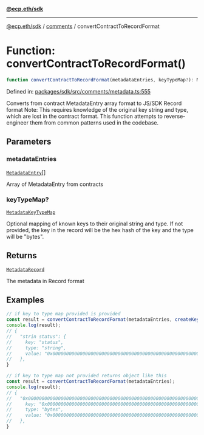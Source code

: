 [**@ecp.eth/sdk**](../../index.mdx)

***

[@ecp.eth/sdk](/sdk-reference/index.mdx) / [comments](/sdk-reference/comments/index.mdx) / convertContractToRecordFormat

# Function: convertContractToRecordFormat()

```ts
function convertContractToRecordFormat(metadataEntries, keyTypeMap?): MetadataRecord;
```

Defined in: [packages/sdk/src/comments/metadata.ts:555](https://github.com/ecp-eth/comments-monorepo/blob/main/packages/sdk/src/comments/metadata.ts#L555)

Converts from contract MetadataEntry array format to JS/SDK Record format
Note: This requires knowledge of the original key string and type, which are lost
in the contract format. This function attempts to reverse-engineer them from
common patterns used in the codebase.

## Parameters

### metadataEntries

[`MetadataEntry`](/sdk-reference/comments/type-aliases/MetadataEntry.mdx)[]

Array of MetadataEntry from contracts

### keyTypeMap?

[`MetadataKeyTypeMap`](/sdk-reference/comments/type-aliases/MetadataKeyTypeMap.mdx)

Optional mapping of known keys to their original string and type. If not provided, the key in the record will be the hex hash of the key and the type will be "bytes".

## Returns

[`MetadataRecord`](/sdk-reference/comments/type-aliases/MetadataRecord.mdx)

The metadata in Record format

## Examples

```ts
// if key to type map provided is provided
const result = convertContractToRecordFormat(metadataEntries, createKeyTypeMap([{ key: "status", type: "string" }]));
console.log(result);
// {
//   "strin status": {
//     key: "status",
//     type: "string",
//     value: "0x0000000000000000000000000000000000000000000000000000000000000000",
//   },
}
```

```ts
// if key to type map not provided returns object like this
const result = convertContractToRecordFormat(metadataEntries);
console.log(result);
// {
//   "0x0000000000000000000000000000000000000000000000000000000000000000": {
//     key: "0x0000000000000000000000000000000000000000000000000000000000000000",
//     type: "bytes",
//     value: "0x0000000000000000000000000000000000000000000000000000000000000000",
//   },
}
```
